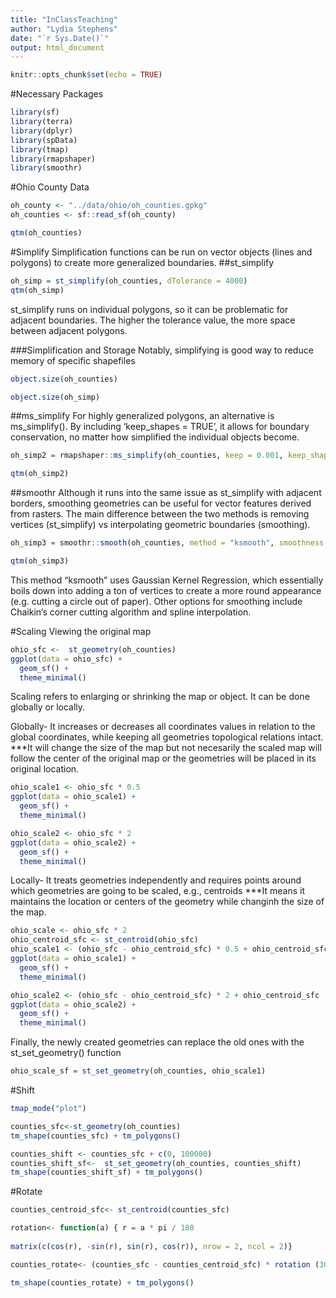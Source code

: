 ---
title: "InClassTeaching"
author: "Lydia Stephens"
date: "`r Sys.Date()`"
output: html_document
---

```{r setup, include=FALSE}
knitr::opts_chunk$set(echo = TRUE)
```


#Necessary Packages 
```{r}
library(sf)
library(terra)
library(dplyr)
library(spData)
library(tmap)
library(rmapshaper)
library(smoothr)
```
#Ohio County Data
```{r}
oh_county <- "../data/ohio/oh_counties.gpkg"
oh_counties <- sf::read_sf(oh_county)

qtm(oh_counties)
```

#Simplify
Simplification functions can be run on vector objects (lines and polygons) to create more generalized boundaries.
##st_simplify
```{r}
oh_simp = st_simplify(oh_counties, dTolerance = 4000)  
qtm(oh_simp)
```
st_simplify runs on individual polygons, so it can be problematic for adjacent boundaries. The higher the tolerance value, the more space between adjacent polygons.

###Simplification and Storage
Notably, simplifying is good way to reduce memory of specific shapefiles
```{r}
object.size(oh_counties)

object.size(oh_simp)
```
##ms_simplify
For highly generalized polygons, an alternative is ms_simplify(). By including 'keep_shapes = TRUE', it allows for boundary conservation, no matter how simplified the individual objects become.

```{r}
oh_simp2 = rmapshaper::ms_simplify(oh_counties, keep = 0.001, keep_shapes = TRUE)

qtm(oh_simp2)
```

##smoothr
Although it runs into the same issue as st_simplify with adjacent borders, smoothing geometries can be useful for vector features derived from rasters. The main difference between the two methods is removing vertices (st_simplify) vs interpolating geometric boundaries (smoothing).

```{r}
oh_simp3 = smoothr::smooth(oh_counties, method = "ksmooth", smoothness = 60)

qtm(oh_simp3)
```
This method "ksmooth" uses Gaussian Kernel Regression, which essentially boils down into adding a ton of vertices to create a more round appearance (e.g. cutting a circle out of paper). Other options for smoothing include Chaikin’s corner cutting algorithm and spline interpolation.

#Scaling
Viewing the original map
```{r}
ohio_sfc <-  st_geometry(oh_counties)
ggplot(data = ohio_sfc) +
  geom_sf() +
  theme_minimal()
```

Scaling refers to enlarging or shrinking the map or object.
It can be done globally or locally.

Globally- It increases or decreases all coordinates values in relation to the global coordinates, while keeping all geometries topological relations intact.
***It will change the size of the map but not necesarily the scaled map will follow the center of the original map or the geometries will be placed in its original location.
```{r}
ohio_scale1 <- ohio_sfc * 0.5
ggplot(data = ohio_scale1) +
  geom_sf() +
  theme_minimal()

ohio_scale2 <- ohio_sfc * 2
ggplot(data = ohio_scale2) +
  geom_sf() +
  theme_minimal()
```

Locally- It treats geometries independently and requires points around which geometries are going to be scaled, e.g., centroids
***It means it maintains the location or centers of the geometry while changinh the size of the map.
```{r}
ohio_scale <- ohio_sfc * 2
ohio_centroid_sfc <- st_centroid(ohio_sfc)
ohio_scale1 <- (ohio_sfc - ohio_centroid_sfc) * 0.5 + ohio_centroid_sfc
ggplot(data = ohio_scale1) +
  geom_sf() +
  theme_minimal()

ohio_scale2 <- (ohio_sfc - ohio_centroid_sfc) * 2 + ohio_centroid_sfc
ggplot(data = ohio_scale2) +
  geom_sf() +
  theme_minimal()
```

Finally, the newly created geometries can replace the old ones with the st_set_geometry() function
```{r}
ohio_scale_sf = st_set_geometry(oh_counties, ohio_scale1)
```

#Shift
```{r}
tmap_mode("plot")

counties_sfc<-st_geometry(oh_counties)
tm_shape(counties_sfc) + tm_polygons()

counties_shift <- counties_sfc + c(0, 100000)
counties_shift_sf<-  st_set_geometry(oh_counties, counties_shift)
tm_shape(counties_shift_sf) + tm_polygons()
```
#Rotate
```{r}
counties_centroid_sfc<- st_centroid(counties_sfc)

rotation<- function(a) { r = a * pi / 180 
 
matrix(c(cos(r), -sin(r), sin(r), cos(r)), nrow = 2, ncol = 2)}

counties_rotate<- (counties_sfc - counties_centroid_sfc) * rotation (30) + counties_centroid_sfc

tm_shape(counties_rotate) + tm_polygons()
```
